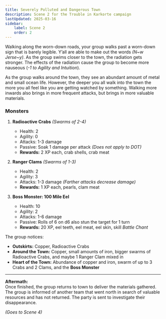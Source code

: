 ```yaml
---
title: Severely Polluted and Dangerous Town
description: Scene 2 for the Trouble in Karkorte campaign
lastUpdated: 2025-03-16
sidebar:
    label: Scene 2
    order: 2
---
```


Walking along the worn-down roads, your group walks past a worn-down sign that is barely legible. Y’all are able to make out the words *(N~w Jerse~y)*. As the group swims closer to the town, the radiation gets stronger. The effects of the radiation cause the group to become more nauseous (*-1 to Agility and Intuition*). 

As the group walks around the town, they see an abundant amount of metal and small ocean life. However, the deeper you all walk into the town the more you all feel like you are getting watched by something. Walking more inwards also brings in more frequent attacks, but brings in more valuable materials.

### Monsters
1. **Radioactive Crabs** *(Swarms of 2-4)*  
   - Health: 2  
   - Agility: 0  
   - Attacks: 1-3 damage  
   - Passive: Soak 1 damage per attack *(Does not apply to DOT)*  
   - **Rewards:** 2 XP each, crab shells, crab meat

2. **Ranger Clams** *(Swarms of 1-3)*  
   - Health: 2  
   - Agility: 3  
   - Attacks: 1-3 damage *(Farther attacks decrease damage)*  
   - **Rewards:** 1 XP each, pearls, clam meat

3. **Boss Monster: 100 Mile Eel**  
   - Health: 10  
   - Agility: 2  
   - Attacks: 1-6 damage  
   - Passive: Rolls of 6 on d6 also stun the target for 1 turn  
   - **Rewards:** 20 XP, eel teeth, eel meat, eel skin, skill *Battle Chant*

The group notices:
- **Outskirts:** Copper, Radioactive Crabs
- **Around the Town:** Copper, small amounts of iron, bigger swarms of Radioactive Crabs, and maybe 1 Ranger Clam mixed in
- **Heart of the Town:** Abundance of copper and iron, swarm of up to 3 Crabs and 2 Clams, and the **Boss Monster**

---

**Aftermath:**  
Once finished, the group returns to town to deliver the materials gathered. The group is informed of another team that went north in search of valuable resources and has not returned. The party is sent to investigate their disappearance.

*(Goes to Scene 4)*
